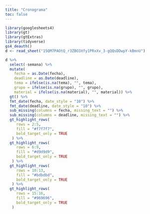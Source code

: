 ```yaml
---
title: "Cronograma"
toc: false
---
```


```r
library(googlesheets4)
library(gt)
library(gtExtras)
library(tidyverse)
gs4_deauth()
d <- read_sheet("15QM7PAOtQ_r3ZBO3Xfy1PRxXv_3-gQQsDDwpY-kBmnU")
```

```r
d %>% 
  select(-semana) %>% 
  mutate(
    fecha = as.Date(fecha),
    deadline = as.Date(deadline),
    tema = ifelse(is.na(tema), "", tema),
    grupo = ifelse(is.na(grupo), "", grupo),
    material = ifelse(is.na(material), "", material)) %>%
  gt() %>%
  fmt_date(fecha, date_style = "10") %>%
  fmt_date(deadline, date_style = "10") %>%
  sub_missing(columns = fecha, missing_text = "") %>% 
  sub_missing(columns = deadline, missing_text = "") %>% 
  gt_highlight_rows(
     rows = 2:5,
     fill = "#f7f7f7",
     bold_target_only = TRUE
   ) %>% 
  gt_highlight_rows(
     rows = 6:9,
     fill = "#d9d9d9",
     bold_target_only = TRUE
   ) %>% 
  gt_highlight_rows(
     rows = 10:13,
     fill = "#bdbdbd",
     bold_target_only = TRUE
   ) %>% 
  gt_highlight_rows(
     rows = 15:16,
     fill = "#969696",
     bold_target_only = TRUE
   )
```
